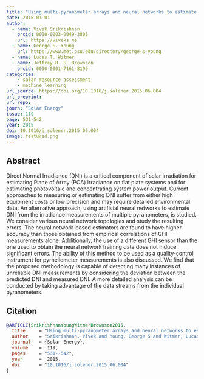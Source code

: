 ```yaml
---
title: "Using multi-pyranometer arrays and neural networks to estimate direct normal irradiance"
date: 2015-01-01
author: 
  - name: Vivek Srikrishnan
    orcid: 0000-0003-0049-3805
    url: https://viveks.me
  - name: George S. Young
    url: https://www.met.psu.edu/directory/george-s-young
  - name: Lucas T. Witmer
  - name: Jeffrey R. S. Brownson
    orcid: 0000-0001-7161-8199
categories:
    - solar resource assessment
    - machine learning
url_source: https://doi.org/10.1016/j.solener.2015.06.004
url_preprint: 
url_repo: 
journ: "Solar Energy"
issue: 119
page: 531-542
year: 2015
doi: 10.1016/j.solener.2015.06.004
image: featured.png
---
```



## Abstract

Direct Normal Irradiance (DNI) is a critical component of solar irradiation for estimating Plane of Array (POA) irradiance on flat plate systems and for estimating photovoltaic and concentrating system power output. Current approaches to measuring or estimating DNI suffer from either high equipment costs or low precision and may require detailed environmental data. An alternative approach, using artificial neural networks to estimate DNI from the irradiance measurements of multiple pyranometers, is studied. We consider various neural network topologies and study the resulting errors. The neural network-based estimators are found to have higher accuracy than those obtained from empirical correlations of GHI measurements alone. Additionally, the use of a different GHI sensor than the one used to obtain the neural network training data does not induce significant errors. The ability of this method to be used as a quality-control instrument for pyrheliometer measurements is also discussed. We find that the proposed methodology is capable of detecting many instances of unreliable DNI measurements by considering the deviation between the predicted DNI and measured DNI. A more detailed analysis can be conducted by taking advantage of the data streams from the individual pyranometers.

## Citation

```bibtex
@ARTICLE{SrikrishnanYoungWitmerBrownson2015,
  title     = "Using multi-pyranometer arrays and neural networks to estimate direct normal irradiance",
  author    = "Srikrishnan, Vivek and Young, George S and Witmer, Lucas T and Brownson, Jeffrey R S",
  journal   = {Solar Energy},
  volume    =  119,
  pages     = "531--542",
  year      =  2015,
  doi       = "10.1016/j.solener.2015.06.004"
}
```
